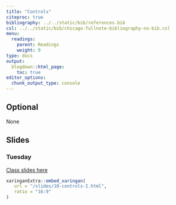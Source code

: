 ```yaml
---
title: "Controls"
citeproc: true
bibliography: ../../static/bib/references.bib
csl: ../../static/bib/chicago-fullnote-bibliography-no-bib.csl
menu: 
  readings:
    parent: Readings
    weight: 9
type: docs
output:
  blogdown::html_page:
    toc: true
editor_options: 
  chunk_output_type: console
---
```



## Optional

None


## Slides

### Tuesday

[Class slides here](/slides/10-controls-I.html)


```r
xaringanExtra::embed_xaringan(
   url = "/slides/10-controls-I.html",
   ratio = "16:9"
)
```

